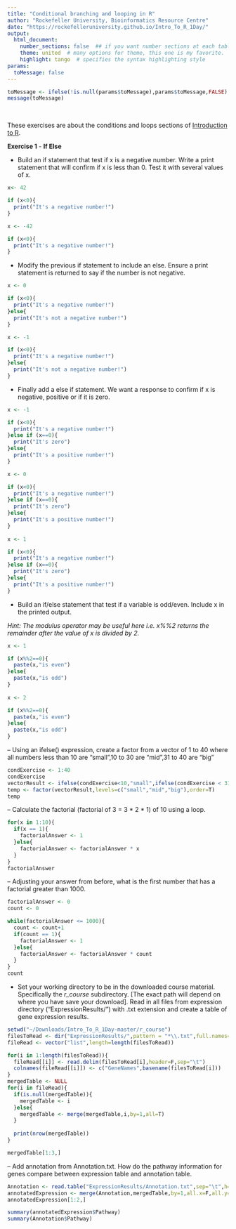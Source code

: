 ```yaml
---
title: "Conditional branching and looping in R"
author: "Rockefeller University, Bioinformatics Resource Centre"
date: "https://rockefelleruniversity.github.io/Intro_To_R_1Day/"
output: 
  html_document:
    number_sections: false  ## if you want number sections at each table header
    theme: united  # many options for theme, this one is my favorite.
    highlight: tango  # specifies the syntax highlighting style
params:
  toMessage: false    
---
```


```r
toMessage <- ifelse(!is.null(params$toMessage),params$toMessage,FALSE)
message(toMessage)
```


<p>&nbsp;</p>
These exercises are about the conditions and loops sections of [Introduction to R](https://rockefelleruniversity.github.io/Intro_To_R_1Day/). 


**Exercise 1** - **If Else**

- Build an if statement that test if x is a negative number. Write a print statement that will confirm if x is less than 0. Test it with several values of x.


```r
x<- 42

if (x<0){
  print("It's a negative number!")
}

x <- -42

if (x<0){
  print("It's a negative number!")
}

```

- Modify the previous if statement to include an else. Ensure a print statement is returned to say if the number is not negative. 

```r

x <- 0

if (x<0){
  print("It's a negative number!")
}else{
  print("It's not a negative number!")
}

x <- -1

if (x<0){
  print("It's a negative number!")
}else{
  print("It's not a negative number!")
}
```

- Finally add a else if statement. We want a response to confirm if x is negative, positive or if it is zero. 

```r
x <- -1

if (x<0){
  print("It's a negative number!")
}else if (x==0){
  print("It's zero")
}else{
  print("It's a positive number!")
}

x <- 0

if (x<0){
  print("It's a negative number!")
}else if (x==0){
  print("It's zero")
}else{
  print("It's a positive number!")
}
  
x <- 1

if (x<0){
  print("It's a negative number!")
}else if (x==0){
  print("It's zero")
}else{
  print("It's a positive number!")
}

```


- Build an if/else statement that test if a variable is odd/even. Include x in the printed output. 

*Hint: The modulus operator may be useful here i.e. x%%2 returns the remainder after the value of x is divided by 2.* 


```r
x <- 1

if (x%%2==0){
  paste(x,"is even")
}else{
  paste(x,"is odd")
}
  
x <- 2

if (x%%2==0){
  paste(x,"is even")
}else{
  paste(x,"is odd")
}

```


-- Using an ifelse() expression, create a factor from a vector of 1 to 40 where all numbers less than 10 are "small",10 to 30 are "mid",31 to 40 are "big"

```r
condExercise <- 1:40
condExercise
vectorResult <- ifelse(condExercise<10,"small",ifelse(condExercise < 31,"mid","big"))
temp <- factor(vectorResult,levels=c("small","mid","big"),order=T)
temp
```





-- Calculate the factorial (factorial of 3 = 3 * 2 * 1) of 10 using a loop.

```r

for(x in 1:10){
  if(x == 1){
    factorialAnswer <- 1
  }else{
    factorialAnswer <- factorialAnswer * x 
  }
}
factorialAnswer
```

-- Adjusting your answer from before, what is the first number that has a factorial greater than 1000.
```r

factorialAnswer <- 0
count <- 0

while(factorialAnswer <= 1000){
  count <- count+1
  if(count == 1){
    factorialAnswer <- 1
  }else{
    factorialAnswer <- factorialAnswer * count 
  }
}
count
```


- Set your working directory to be in the downloaded course material. Specifically the *r_course* subdirectory. [The exact path will depend on where you have save your download]. Read in all files from expression directory ("ExpressionResults/") with .txt extension and create a table of gene expression results.

```r

setwd("~/Downloads/Intro_To_R_1Day-master/r_course")
filesToRead <- dir("ExpressionResults/",pattern = "*\\.txt",full.names=T)
fileRead <- vector("list",length=length(filesToRead))

for(i in 1:length(filesToRead)){
  fileRead[[i]] <- read.delim(filesToRead[i],header=F,sep="\t")
  colnames(fileRead[[i]]) <- c("GeneNames",basename(filesToRead[i]))
}
mergedTable <- NULL
for(i in fileRead){
  if(is.null(mergedTable)){
    mergedTable <- i
  }else{
    mergedTable <- merge(mergedTable,i,by=1,all=T)
  }
  
  print(nrow(mergedTable))
}

mergedTable[1:3,] 

```

-- Add annotation from Annotation.txt. How do the pathway information for genes compare between expression table and annotation table.
 
```r
Annotation <- read.table("ExpressionResults/Annotation.txt",sep="\t",h=T)
annotatedExpression <- merge(Annotation,mergedTable,by=1,all.x=F,all.y=T)
annotatedExpression[1:2,]

summary(annotatedExpression$Pathway)
summary(Annotation$Pathway)
```

